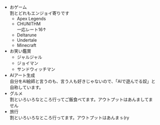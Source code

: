 - おゲーム<br/>割とどれもエンジョイ寄りです
    - Apex Legends
    - CHUNITHM<br/>一応レート16↑
    - Deltarune
    - Undertale
    - Minecraft
- お笑い鑑賞
    - ジャルジャル
    - ジョイマン
    - サンドウィッチマン
- AIアート生成<br/>自分をAI絵師と言うのも、言う人も好きじゃないので、「AIで遊んでる奴」と自称しています。
- グルメ<br/>割といろいろなところ行ってご飯食べてます。アウトプットはあんましてません
- 旅行<br/>割といろいろなところ行ってます。アウトプットはあんまｓ(ry
